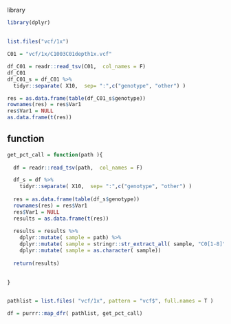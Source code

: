 

library
```r
library(dplyr)
```



##
```r

list.files("vcf/1x")

C01 = "vcf/1x/C1003C01depth1x.vcf"

df_C01 = readr::read_tsv(C01,  col_names = F)
df_C01
df_C01_s = df_C01 %>% 
  tidyr::separate( X10,  sep= ":",c("genotype", "other") )

res = as.data.frame(table(df_C01_s$genotype))
rownames(res) = res$Var1
res$Var1 = NULL
as.data.frame(t(res))

```

## function
```r

get_pct_call = function(path ){
  
  df = readr::read_tsv(path,  col_names = F)

  df_s = df %>% 
    tidyr::separate( X10,  sep= ":",c("genotype", "other") ) 
    
  res = as.data.frame(table(df_s$genotype))
  rownames(res) = res$Var1
  res$Var1 = NULL
  results = as.data.frame(t(res))
  
  results = results %>% 
    dplyr::mutate( sample = path) %>% 
    dplyr::mutate( sample = stringr::str_extract_all( sample, "C0[1-8]", simplify =T)) %>% 
    dplyr::mutate( sample = as.character( sample))
  
  return(results)
  
  
}


pathlist = list.files( "vcf/1x", pattern = "vcf$", full.names = T )

df = purrr::map_dfr( pathlist, get_pct_call)

```

